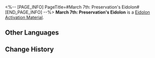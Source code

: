 <%-- [PAGE_INFO]
PageTitle=#March 7th: Preservation's Eidolon#
[END_PAGE_INFO] --%>
{{Item Infobox
|id          = 11001
|image       = Item March 7th- Preservation's Eidolon.png{{subst:void|<!--$UPLOAD:<<SpriteOutput/ItemFigures/11001.png>-<Item March 7th- Preservation's Eidolon.png>-<Item Icons>>-->}}
|type        = Eidolon Activation Material
|invCategory = 
|rarity      = 4
|effect      = 
|description = Material for raising March 7th: Preservation's Eidolon Level.
}}
{{Description|Eidolon Projection generated when March 7th treads on the Path of Preservation. One of the countless existing possibilities.}}
'''March 7th: Preservation's Eidolon''' is a [[Eidolon Activation Material]].

==Other Languages==
{{Other Languages
|en   = March 7th: Preservation's Eidolon
|zhs  = 【三月七•存护】的星魂
|zht  = 【三月七•存護】的星魂
|ja   = 「三月なのか・存護」の星魂
|ko   = [Mar. 7th•보존]의 성혼
|es   = Eidolon de Siete de Marzo (Conservación)
|fr   = Eidolon de March&nbsp;7th de la Préservation
|ru   = Эйдолон Март 7 (Сохранение)
|th   = Eidolon ของ "March 7th - อนุรักษ์"
|vi   = Tinh Hồn March 7th - Bảo Hộ
|de   = Eidolon von 7. März (Die Bewahrung)
|id   = March 7th: Preservation's Eidolon
|pt   = Eidolon de 7 de Março: A Preservação
}}

==Change History==
{{Change History|1.0}}